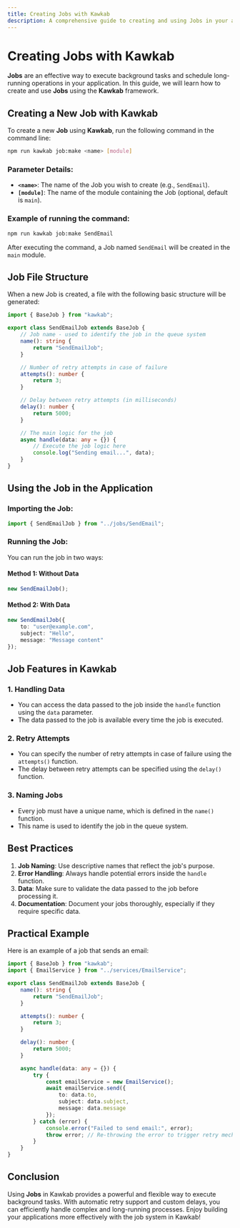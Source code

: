 ```yaml
---
title: Creating Jobs with Kawkab
description: A comprehensive guide to creating and using Jobs in your application using the `npm run kawkab job:make` command.
---
```


# Creating Jobs with Kawkab

**Jobs** are an effective way to execute background tasks and schedule long-running operations in your application. In this guide, we will learn how to create and use **Jobs** using the **Kawkab** framework.

## Creating a New Job with Kawkab

To create a new **Job** using **Kawkab**, run the following command in the command line:

```bash
npm run kawkab job:make <name> [module]
```

### **Parameter Details:**

- **`<name>`**: The name of the Job you wish to create (e.g., `SendEmail`).
- **`[module]`**: The name of the module containing the Job (optional, default is `main`).

### Example of running the command:

```bash
npm run kawkab job:make SendEmail
```

After executing the command, a Job named `SendEmail` will be created in the `main` module.

## Job File Structure

When a new Job is created, a file with the following basic structure will be generated:

```typescript
import { BaseJob } from "kawkab";

export class SendEmailJob extends BaseJob {
    // Job name - used to identify the job in the queue system
    name(): string {
        return "SendEmailJob";
    }

    // Number of retry attempts in case of failure
    attempts(): number {
        return 3;
    }

    // Delay between retry attempts (in milliseconds)
    delay(): number {
        return 5000;
    }

    // The main logic for the job
    async handle(data: any = {}) {
        // Execute the job logic here
        console.log("Sending email...", data);
    }
}
```

## Using the Job in the Application

### Importing the Job:

```typescript
import { SendEmailJob } from "../jobs/SendEmail";
```

### Running the Job:

You can run the job in two ways:

#### Method 1: Without Data

```typescript
new SendEmailJob();
```

#### Method 2: With Data

```typescript
new SendEmailJob({
    to: "user@example.com",
    subject: "Hello",
    message: "Message content"
});
```

## Job Features in Kawkab

### 1. Handling Data
- You can access the data passed to the job inside the `handle` function using the `data` parameter.
- The data passed to the job is available every time the job is executed.

### 2. Retry Attempts
- You can specify the number of retry attempts in case of failure using the `attempts()` function.
- The delay between retry attempts can be specified using the `delay()` function.

### 3. Naming Jobs
- Every job must have a unique name, which is defined in the `name()` function.
- This name is used to identify the job in the queue system.

## Best Practices

1. **Job Naming**: Use descriptive names that reflect the job's purpose.
2. **Error Handling**: Always handle potential errors inside the `handle` function.
3. **Data**: Make sure to validate the data passed to the job before processing it.
4. **Documentation**: Document your jobs thoroughly, especially if they require specific data.

## Practical Example

Here is an example of a job that sends an email:

```typescript
import { BaseJob } from "kawkab";
import { EmailService } from "../services/EmailService";

export class SendEmailJob extends BaseJob {
    name(): string {
        return "SendEmailJob";
    }

    attempts(): number {
        return 3;
    }

    delay(): number {
        return 5000;
    }

    async handle(data: any = {}) {
        try {
            const emailService = new EmailService();
            await emailService.send({
                to: data.to,
                subject: data.subject,
                message: data.message
            });
        } catch (error) {
            console.error("Failed to send email:", error);
            throw error; // Re-throwing the error to trigger retry mechanism
        }
    }
}
```

## Conclusion

Using **Jobs** in Kawkab provides a powerful and flexible way to execute background tasks. With automatic retry support and custom delays, you can efficiently handle complex and long-running processes. Enjoy building your applications more effectively with the job system in Kawkab!